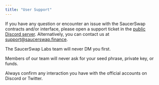 ```yaml
---
title: "User Support"
---
```


If you have any question or encounter an issue with the SaucerSwap contracts and/or interface, please open a support ticket in the [public Discord server](https://discord.com/invite/saucerswap). Alternatively, you can contact us at [support@saucerswap.finance](mailto:support@saucerswap.finance).

<Warning>
  The SaucerSwap Labs team will never DM you first.

  Members of our team will never ask for your seed phrase, private key, or funds.

  Always confirm any interaction you have with the official accounts on Discord or Twitter.
</Warning>